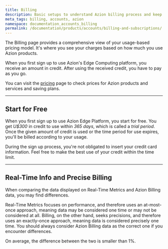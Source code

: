 ```yaml
---
title: Billing
description: Basic setups to understand Azion billing process and keep an account active.
meta_tags: billing, accounts, azion
namespace: documentation_accounts_billing
permalink: /documentation/products/accounts/billing-and-subscriptions/
---
```


The Billing page provides a comprehensive view of your usage-based pricing model. It's where you see your charges based on how much you use Azion products.

When you first sign up to use Azion's Edge Computing platform, you receive an amount in credit. After using the received credit, you have to pay as you go.

You can visit the [pricing](https://www.azion.com/en/pricing) page to check prices for Azion products and services and saving plans.

---

## Start for Free

When you first sign up to use Azion Edge Platform, you start for free. You get *U$300* in credit to use within *365 days*, which is called a *trial period*. Once the given amount of credit is used or the time period for use expires, you'll be billed according to your usage.

During the sign up process, you're not obligated to insert your credit card information. Feel free to make the best use of your credit within the time limit.

---

## Real-Time Info and Precise Billing

When comparing the data displayed on Real-Time Metrics and Azion Billing data, you may find differences.

Real-Time Metrics focuses on performance, and therefore uses an at-most-once approach, meaning data may be considered one time or may not be considered at all. Billing, on the other hand, seeks precisions, and therefore uses an exactly-once approach, meaning data is considered precisely one time. You should always consider Azion Billing data as the correct one if you encounter differences.

On average, the difference between the two is smaller than 1%.




